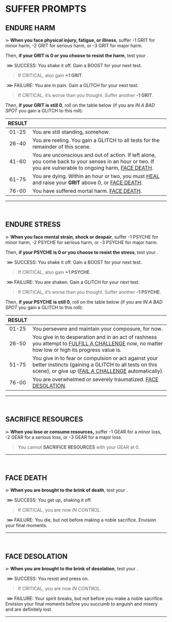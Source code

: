 
# SUFFER PROMPTS

## ENDURE HARM

⋗ **When you face physical injury, fatigue, or illness**, suffer <span class="fuchsia bold">-1 GRIT</span> for minor harm, <span class="fuchsia bold">-2 GRIT</span> for serious harm, or <span class="fuchsia bold">-3 GRIT</span> for major harm.

Then, **if your GRIT is 0 or you choose to resist the harm**, test your <Stat name="CHROME"/>.

&nbsp;<span class="turquoise bold">⋙ SUCCESS</span>: You shake it off. Gain a <span class="boost">BOOST</span> for your next test. 

> If <span class="turquoise bold">CRITICAL</span>, also gain **+1 GRIT**.

&nbsp;<span class="fuchsia bold">⋙ FAILURE</span>: You are in pain. Gain a <span class="glitch" data-text="GLITCH">GLITCH</span> for your next test. 

> If <span class="fuchsia bold">CRITICAL</span>, it’s worse than you thought. Suffer another **-1 GRIT**.

Then, **if your GRIT is still 0**, roll on the table below (if you are *IN A BAD SPOT* you gain a <span class="glitch" data-text="GLITCH">GLITCH</span> to this roll):

| RESULT | |
| :---: | --- |
| 01-25 | You are still standing, somehow. |
| 26-40 | You are reeling. You gain a <span class="glitch" data-text="GLITCH">GLITCH</span> to all tests for the remainder of this scene. |
| 41-60 | You are unconscious and out of action. If left alone, you come back to your senses in an hour or two. If you are vulnerable to ongoing harm, [FACE DEATH](/prompts/suffer-prompts#face-death). |
| 61-75 | You are dying. Within an hour or two, you must [HEAL](/prompts/recovery-prompts#heal) and raise your **GRIT** above 0, or [FACE DEATH](/prompts/suffer-prompts#face-death). |
| 76-00 | You have suffered mortal harm. [FACE DEATH](/prompts/suffer-prompts#face-death). |
<hr/>
<br/>

## ENDURE STRESS
⋗ **When you face mental strain, shock or despair**, suffer <span class="fuchsia bold">-1 PSYCHE</span> for minor harm, <span class="fuchsia bold">-2 PSYCHE</span> for serious harm, or <span class="fuchsia bold">-3 PSYCHE</span> for major harm.  

Then, **if your PSYCHE is 0 or you choose to resist the stress**, test your <Stat name="FLASH"/>.

&nbsp;<span class="turquoise bold">⋙ SUCCESS</span>: You shake it off. Gain a <span class="boost">BOOST</span> for your next test. 
> If <span class="turquoise bold">CRITICAL</span>, also gain **+1 PSYCHE**.

&nbsp;<span class="fuchsia bold">⋙ FAILURE</span>: You are shaken. Gain a <span class="glitch" data-text="GLITCH">GLITCH</span> for your next test. 

> If <span class="fuchsia bold">CRITICAL</span>, it’s worse than you thought. Suffer another **-1 PSYCHE**.

Then, **if your PSYCHE is still 0**, roll on the table below (if you are *IN A BAD SPOT* you gain a <span class="glitch" data-text="GLITCH">GLITCH</span> to this roll):

| RESULT | |
| :---: | --- |
| 01-25 | You persevere and maintain your composure, for now. |
| 26-50 | You give in to desperation and in an act of rashness you attempt to [FULFILL A CHALLENGE](/prompts/challenge-prompts#fulfill-a-challenge) now, no matter how low or high its progress value is. |
| 51-75 | You give in to fear or compulsion or act against your better instincts (gaining a <span class="glitch" data-text="GLITCH">GLITCH</span> to all tests on this scene), or give up ([FAIL A CHALLENGE](/prompts/challenge-prompts#fail-a-challenge) automatically). |
| 76-00 | You are overwhelmed or severely traumatized. [FACE DESOLATION](/prompts/suffer-prompts#face-desolation). |
<hr/>
<br/>

## SACRIFICE RESOURCES
⋗ **When you lose or consume resources,** suffer <span class="fuchsia bold">-1 GEAR</span> for a minor loss, <span class="fuchsia bold">-2 GEAR</span> for a serious loss, or <span class="fuchsia bold">-3 GEAR</span> for a major loss.

> You cannot **SACRIFICE RESOURCES** with your GEAR at 0.

<hr/>
<br/>

## FACE DEATH
⋗ **When you are brought to the brink of death**, test your <Stat name="CHROME"/>.

&nbsp;<span class="turquoise bold">⋙ SUCCESS</span>: You get up, shaking it off. 

> If <span class="turquoise bold">CRITICAL</span>, you are now *IN CONTROL*.

&nbsp;<span class="fuchsia bold">⋙ FAILURE</span>: You die, but not before making a noble sacrifice. Envision your final moments.
<hr/>
<br/>

## FACE DESOLATION
⋗ **When you are brought to the brink of desolation**, test your <Stat name="FLASH"/>.

&nbsp;<span class="turquoise bold">⋙ SUCCESS</span>: You resist and press on. 

> If <span class="turquoise bold">CRITICAL</span>, you are now *IN CONTROL*.

&nbsp;<span class="fuchsia bold">⋙ FAILURE</span>: Your spirit breaks, but not before you make a noble sacrifice. Envision your final moments before you succumb to anguish and misery and are definitely lost.
<hr/>
<br/>

<div style="height: 400px;"></div>

